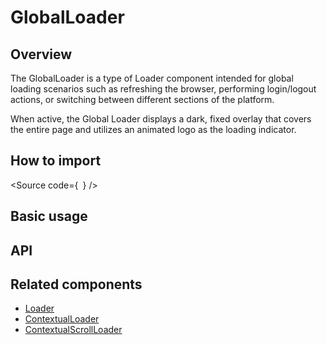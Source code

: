 

<Meta of={Stories} />

# GlobalLoader

## Overview

The GlobalLoader is a type of Loader component intended for global loading scenarios such as refreshing the browser, performing login/logout actions, or switching between different sections of the platform.

When active, the Global Loader displays a dark, fixed overlay that covers the entire page and utilizes an animated logo as the loading indicator.

## How to import

<Source
  code={`
`}
/>

## Basic usage

<Canvas of={Stories.Base} />

## API

<ArgTypes of={Stories} />

## Related components

- [Loader](?path=/docs/components-core-feedback-loader--docs)
- [ContextualLoader](?path=/docs/components-core-feedback-loader-contextualloader--docs)
- [ContextualScrollLoader](?path=/docs/components-core-feedback-loader-contextualscrollloader--docs)
